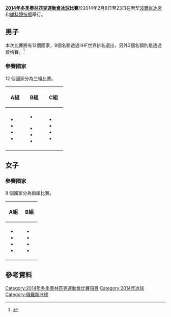 {{Infobox Olympic event
| event  = 冰球
| games  = 2014年冬季
| image  = [[File:Ice_hockey_pictogram.svg|80px]]
| venue = [[波爾肖冰宮|波爾肖冰宮]]<br />[[謝科競技場|謝科競技場]]
| date  = 2014年2月8日至23日
| competitors = 444
| nations     = 14
| prev   = [[2010年冬季奧林匹克運動會冰球比賽|2010]]
| next   = [[2018年冬季奧林匹克運動會冰球比賽|2018]]
}}

'''[[2014年冬季奧林匹克運動會|2014年冬季奧林匹克運動會]][[冰球|冰球]]比賽'''於2014年2月8日至23日在索契[[波爾肖冰宮|波爾肖冰宮]]和[[謝科競技場|謝科競技場]]舉行。

== 男子 ==
{{main|2014年冬季奧林匹克運動會男子冰球比賽}}
本次比賽將有12個國家，9個名額透過IIHF世界排名選出，另外3個名額則是透過資格賽。<ref name="Press">{{cite web |url=http://www.iihf.com/home-of-hockey/news/news-singleview/browse/5/article/big-ice-in-sochi-2014.html?tx_ttnews%5BbackPid%5D=187&cHash=93ad943774 |title=Big ice in Sochi 2014 |publisher=Iihf.com |date= |accessdate=8 February 2014 |deadurl=yes |archiveurl=https://web.archive.org/web/20140207194443/http://www.iihf.com/home-of-hockey/news/news-singleview/browse/5/article/big-ice-in-sochi-2014.html?tx_ttnews%5BbackPid%5D=187&cHash=93ad943774 |archivedate=2014年2月7日 }}</ref>

=== 參賽國家 ===
12 個國家分為三組比賽。
{| class="wikitable" width="60%"
|-
!width=20%|A組
!width=20%|B組
!width=20%|C組
|-
|
*{{ih|RUS}}
*{{ih|SVK}}
*{{ih|USA}}
*{{ih|SVN}}
|
*{{ih|FIN}}

*{{ih|CAN}}
*{{ih|NOR}}
*{{ih|AUT}}
|
*{{ih|CZE}}
*{{ih|SWE}}
*{{ih|SUI}}
*{{ih|LAT}}
|}

== 女子 ==
{{main|2014年冬季奧林匹克運動會女子冰球比賽}}

=== 參賽國家 ===
8 個國家分為兩組比賽。

{| class="wikitable" width="45%"
|-
!width=22%|A組
!width=22%|B組
|-
|
*{{ihw|CAN}}
*{{ihw|FIN}}
*{{ihw|SUI}}
*{{ihw|USA}}
|
*{{ihw|RUS}}
*{{ihw|SWE}}
*{{ihw|GER}}
*{{ihw|JPN}}
|}

== 參考資料 ==
{{reflist}}

{{奧林匹克運動會冰球比賽}}
{{2014年冬季奧林匹克運動會項目}}

[[Category:2014年冬季奧林匹克運動會比賽項目|Category:2014年冬季奧林匹克運動會比賽項目]]
[[Category:2014年冰球|Category:2014年冰球]]
[[Category:俄羅斯冰球|Category:俄羅斯冰球]]